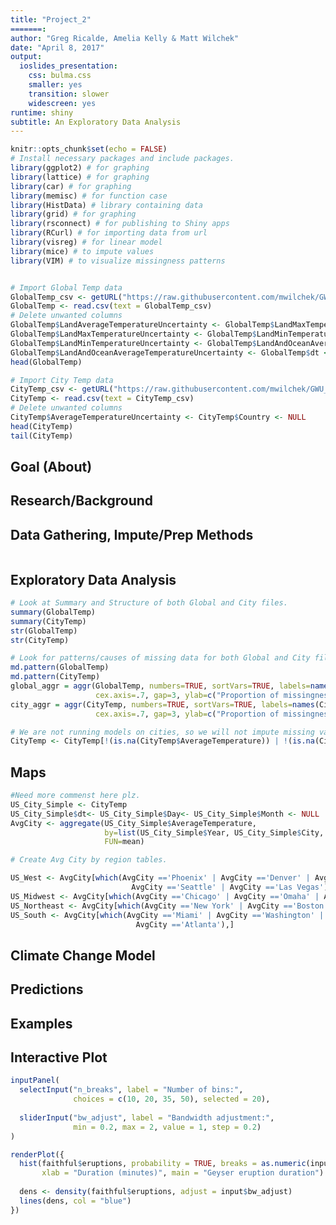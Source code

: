 ```yaml
---
title: "Project_2"
=======:
author: "Greg Ricalde, Amelia Kelly & Matt Wilchek"
date: "April 8, 2017"
output:
  ioslides_presentation:
    css: bulma.css
    smaller: yes
    transition: slower
    widescreen: yes
runtime: shiny
subtitle: An Exploratory Data Analysis
---
```


```r
knitr::opts_chunk$set(echo = FALSE)
# Install necessary packages and include packages.
library(ggplot2) # for graphing
library(lattice) # for graphing
library(car) # for graphing
library(memisc) # for function case
library(HistData) # library containing data
library(grid) # for graphing
library(rsconnect) # for publishing to Shiny apps
library(RCurl) # for importing data from url
library(visreg) # for linear model
library(mice) # to impute values
library(VIM) # to visualize missingness patterns


# Import Global Temp data
GlobalTemp_csv <- getURL("https://raw.githubusercontent.com/mwilchek/GWU_Project.AnalyzingClimateChange/master/GlobalTemperatures.csv")
GlobalTemp <- read.csv(text = GlobalTemp_csv)
# Delete unwanted columns
GlobalTemp$LandAverageTemperatureUncertainty <- GlobalTemp$LandMaxTemperature <-
GlobalTemp$LandMaxTemperatureUncertainty <- GlobalTemp$LandMinTemperature <-
GlobalTemp$LandMinTemperatureUncertainty <- GlobalTemp$LandAndOceanAverageTemperature <-
GlobalTemp$LandAndOceanAverageTemperatureUncertainty <- GlobalTemp$dt <- GlobalTemp$Day <- GlobalTemp$Month <- NULL
head(GlobalTemp)

# Import City Temp data
CityTemp_csv <- getURL("https://raw.githubusercontent.com/mwilchek/GWU_Project.AnalyzingClimateChange/master/US_City.csv")
CityTemp <- read.csv(text = CityTemp_csv)
# Delete unwanted columns
CityTemp$AverageTemperatureUncertainty <- CityTemp$Country <- NULL
head(CityTemp)
tail(CityTemp)


```

## Goal (About)

## Research/Background

## Data Gathering, Impute/Prep Methods
```r



```

  
## Exploratory Data Analysis

```r
# Look at Summary and Structure of both Global and City files.
summary(GlobalTemp)
summary(CityTemp)
str(GlobalTemp)
str(CityTemp)

# Look for patterns/causes of missing data for both Global and City files.
md.pattern(GlobalTemp)
md.pattern(CityTemp)
global_aggr = aggr(GlobalTemp, numbers=TRUE, sortVars=TRUE, labels=names(GlobalTemp), 
                   cex.axis=.7, gap=3, ylab=c("Proportion of missingness","Missingness Pattern"))
city_aggr = aggr(CityTemp, numbers=TRUE, sortVars=TRUE, labels=names(CityTemp), 
                   cex.axis=.7, gap=3, ylab=c("Proportion of missingness","Missingness Pattern"))

# We are not running models on cities, so we will not impute missing values; eliminate missing values.
CityTemp <- CityTemp[!(is.na(CityTemp$AverageTemperature)) | !(is.na(CityTemp$AverageTemperature)),]
```


## Maps
```r
#Need more commenst here plz.
US_City_Simple <- CityTemp
US_City_Simple$dt<- US_City_Simple$Day<- US_City_Simple$Month <- NULL
AvgCity <- aggregate(US_City_Simple$AverageTemperature, 
                     by=list(US_City_Simple$Year, US_City_Simple$City, US_City_Simple$Latitude, US_City_Simple$Longitude), 
                     FUN=mean)

# Create Avg City by region tables.

US_West <- AvgCity[which(AvgCity =='Phoenix' | AvgCity =='Denver' | AvgCity =='Los Angeles'|
                           AvgCity =='Seattle' | AvgCity =='Las Vegas'),]
US_Midwest <- AvgCity[which(AvgCity =='Chicago' | AvgCity =='Omaha' | AvgCity =='Detroit'),]
US_Northeast <- AvgCity[which(AvgCity =='New York' | AvgCity =='Boston' | AvgCity =='Pittsburgh'),]
US_South <- AvgCity[which(AvgCity =='Miami' | AvgCity =='Washington' | AvgCity =='Houston'|
                            AvgCity =='Atlanta'),]


```


## Climate Change Model

## Predictions

## Examples


## Interactive Plot

```r
inputPanel(
  selectInput("n_breaks", label = "Number of bins:",
              choices = c(10, 20, 35, 50), selected = 20),
  
  sliderInput("bw_adjust", label = "Bandwidth adjustment:",
              min = 0.2, max = 2, value = 1, step = 0.2)
)

renderPlot({
  hist(faithful$eruptions, probability = TRUE, breaks = as.numeric(input$n_breaks),
       xlab = "Duration (minutes)", main = "Geyser eruption duration")
  
  dens <- density(faithful$eruptions, adjust = input$bw_adjust)
  lines(dens, col = "blue")
})
```

